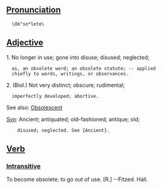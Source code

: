 ==[[Pronunciation]]== 
   \Ob"so*lete\

==[[Adjective]]==

1. No longer in use; gone into disuse; disused; neglected;
   as, an obsolete word; an obsolete statute; -- applied
   chiefly to words, writings, or observances.

2. (Biol.) Not very distinct; obscure; rudimental;
   imperfectly developed; abortive.

See also: [[Obsolescent]]

[[Syn]]: Ancient; antiquated; old-fashioned; antique; old;
     disused; neglected. See {Ancient}.

==[[Verb]]==
===[[Intransitive]]===

To become obsolete; to go out of use. [R.] --Fitzed. Hall.